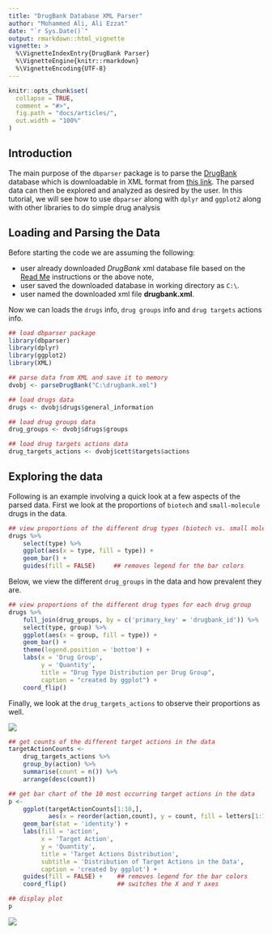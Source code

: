 ```yaml
---
title: "DrugBank Database XML Parser"
author: "Mohammed Ali, Ali Ezzat"
date: "`r Sys.Date()`"
output: rmarkdown::html_vignette
vignette: >
  %\VignetteIndexEntry{DrugBank Parser}
  %\VignetteEngine{knitr::rmarkdown}
  %\VignetteEncoding{UTF-8}
---
```


```r
knitr::opts_chunk$set(
  collapse = TRUE,
  comment = "#>",
  fig.path = "docs/articles/",
  out.width = "100%"
)
```

## Introduction
The main purpose of the `dbparser` package is to parse the 
[DrugBank](https://go.drugbank.com/) database which is downloadable in XML format 
from [this link](https://go.drugbank.com/releases/latest). The parsed data can 
then be explored and analyzed as desired by the user. 
In this tutorial, we will see how to use `dbparser` along with `dplyr` and 
`ggplot2` along with other libraries to do simple drug analysis

## Loading and Parsing the Data

Before starting the code we are assuming the following:

- user already downloaded *DrugBank* xml database file based on the
[Read Me](https://docs.ropensci.org/dbparser/) instructions or the above note,
- user saved the downloaded database in working directory as `C:\`.
- user named the downloaded xml file **drugbank.xml**. 

Now we can loads the `drugs` info, `drug groups` info and `drug targets`
actions info.

```r
## load dbparser package
library(dbparser)
library(dplyr)
library(ggplot2)
library(XML)

## parse data from XML and save it to memory
dvobj <- parseDrugBank("C:\drugbank.xml")

## load drugs data
drugs <- dvobj$drugs$general_information

## load drug groups data
drug_groups <- dvobj$drugs$groups

## load drug targets actions data
drug_targets_actions <- dvobj$cett$targets$actions
```


## Exploring the data

Following is an example involving a quick look at a few aspects of the parsed 
data. First we look at the proportions of `biotech` and `small-molecule` drugs 
in the data.

```r
## view proportions of the different drug types (biotech vs. small molecule)
drugs %>% 
    select(type) %>% 
    ggplot(aes(x = type, fill = type)) + 
    geom_bar() + 
    guides(fill = FALSE)     ## removes legend for the bar colors
```


Below, we view the different `drug_groups` in the data and how prevalent they 
are.

```r
## view proportions of the different drug types for each drug group
drugs %>% 
    full_join(drug_groups, by = c('primary_key' = 'drugbank_id')) %>% 
    select(type, group) %>% 
    ggplot(aes(x = group, fill = type)) + 
    geom_bar() + 
    theme(legend.position = 'bottom') + 
    labs(x = 'Drug Group', 
         y = 'Quantity', 
         title = "Drug Type Distribution per Drug Group", 
         caption = "created by ggplot") + 
    coord_flip()
```

Finally, we look at the `drug_targets_actions` to observe their proportions as 
well.

![](fig2.png)

```r
## get counts of the different target actions in the data
targetActionCounts <- 
    drug_targets_actions %>% 
    group_by(action) %>% 
    summarise(count = n()) %>% 
    arrange(desc(count))

## get bar chart of the 10 most occurring target actions in the data
p <- 
    ggplot(targetActionCounts[1:10,], 
           aes(x = reorder(action,count), y = count, fill = letters[1:10])) + 
    geom_bar(stat = 'identity') +
    labs(fill = 'action', 
         x = 'Target Action', 
         y = 'Quantity', 
         title = 'Target Actions Distribution', 
         subtitle = 'Distribution of Target Actions in the Data',
         caption = 'created by ggplot') + 
    guides(fill = FALSE) +    ## removes legend for the bar colors
    coord_flip()              ## switches the X and Y axes

## display plot
p
```

![](fig3.png)
